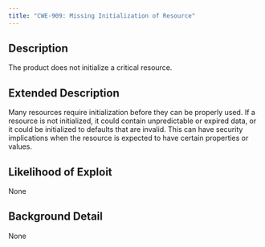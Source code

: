 ```yaml
---
title: "CWE-909: Missing Initialization of Resource"
---
```


## Description
The product does not initialize a critical resource.

## Extended Description
Many resources require initialization before they can be properly used. If a resource is not initialized, it could contain unpredictable or expired data, or it could be initialized to defaults that are invalid. This can have security implications when the resource is expected to have certain properties or values.

## Likelihood of Exploit
None

## Background Detail
None
        